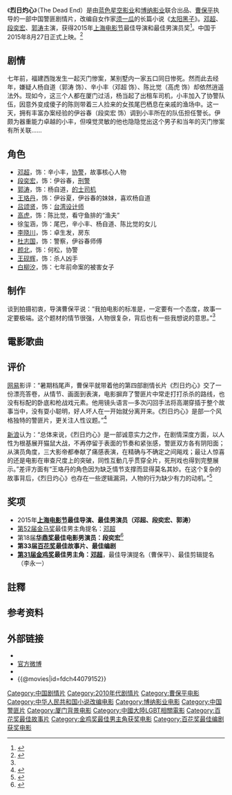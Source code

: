 {{Infobox Film
| name             = 烈日灼心
| original_name    = The Dead End
| image            = The Dead End poster.jpg
| caption          = 电影海报
| based_on         = {{based on|[[太阳黑子（小说）|太阳黑子]]|[[须一瓜|须一瓜]]}}
| director         = [[曹保平|曹保平]]
| producer         = 
| writer           = {{Plain list|
*曹保平
*[[焦华静|焦华静]]
}} 
| starring         = {{Plain list|
*[[邓超|邓超]]
*[[段奕宏|段奕宏]]
*[[郭涛|郭涛]]
}} 
| music            = [[Baishui_Gan|Baishui Gan]]
| cinematography   = 
| editing          = [[李永一|李永一]]
| studio           = {{Plain list|
*[[蓝色星空影业|蓝色星空影业]]
*[[博纳影业|博纳影业]]
}} 
| distributor      = [[博纳影业|博纳影业]]
| released         = {{Film date|2015|06|15|[[上海国际电影节|上海国际电影节]]|2015|08|27|中国大陆}}
| runtime          = 139分钟
| country          = {{中國大陸電影產地}}
| language         = [[华语|华语]]
| budget           = 
| sarft_id         = {{电审|故|2015|298}}
| gross            = 3亿人民币（中国）
| cn_name  = 
| tw_name  = 
| hk_name  = 
}}
《'''烈日灼心'''》（The Dead End）是由[[蓝色星空影业|蓝色星空影业]]和[[博纳影业|博纳影业]]联合出品、[[曹保平|曹保平]]执导的一部中国警匪剧情片，改编自女作家[[须一瓜|须一瓜]]的长篇小说《[[太阳黑子（小说）|太阳黑子]]》。[[邓超|邓超]]、[[段奕宏|段奕宏]]、[[郭涛_(演员)|郭涛]]主演，获得2015年[[上海电影节|上海电影节]]最佳导演和最佳男演员奖<ref >{{cite web |url=http://news.mtime.com/2015/06/21/1543877.html |language= |title=第18届上海国际电影节闭幕 |publisher=Mtime时光网 |date=2015-06-21 |accessdate= |archive-url=https://web.archive.org/web/20150622025349/http://news.mtime.com/2015/06/21/1543877.html |archive-date=2015-06-22 |dead-url=yes }}</ref>。中国于2015年8月27日正式上映。<ref name="错失">{{cite web |url=http://www.1905.com/news/20150727/915705.shtml#p1 |language= |title=黄渤称后悔错失《烈日灼心》 姜文等怒赞曹保平 |publisher=1905电影网 |date=2015-07-27 |accessdate= |archive-date=2019-12-01 |archive-url=https://web.archive.org/web/20191201150859/https://www.1905.com/news/20150727/915705.shtml#p1 |dead-url=no }}</ref>

== 剧情 ==
七年前，福建西陇发生一起灭门惨案，某别墅内一家五口同日惨死。然而此去经年，嫌疑人杨自道（郭涛 饰）、辛小丰（邓超 饰）、陈比觉（高虎 饰）却依然逍遥法外。现如今，这三个人都在厦门过活，杨当起了出租车司机，小丰加入了协警队伍，因意外变成傻子的陈则带着三人捡来的女孩尾巴栖息在亲戚的渔场中。这一天，拥有丰富办案经验的伊谷春（段奕宏 饰）调到小丰所在的队伍担任警长。伊颇为器重能力卓越的小丰，但嗅觉灵敏的他也隐隐觉出这个男子和当年的灭门惨案有所关联……

== 角色 ==
*[[邓超|邓超]]，饰：辛小丰，[[辅警_(中华人民共和国)|协警]]，故事核心人物
*[[段奕宏|段奕宏]]，饰：伊谷春，[[刑警|刑警]]
*[[郭涛_(演员)|郭涛]]，饰：杨自道，[[的士|的士]][[司机|司机]]
*[[王珞丹|王珞丹]]，饰：伊谷夏，伊谷春的妹妹，喜欢杨自道
*[[吕颂贤|吕颂贤]]，饰：[[台湾|台湾]][[设计师|设计师]]
*[[高虎|高虎]]，饰：陈比觉，看守鱼排的“渔夫”{{notetag|受吸毒事件影響，戲份完全被刪剪}}
*徐玺涵，饰：尾巴，辛小丰、杨自道、陈比觉的女儿
*[[李晓川|李晓川]]，饰：卓生发，房东
*[[杜志国|杜志国]]，饰：警察，伊谷春师傅
*[[颜北|颜北]]，饰：何松，协警
*[[王砚辉|王砚辉]]，饰：杀人凶手
*[[白柳汐|白柳汐]]，饰：七年前命案的被害女子

== 制作 ==
谈到拍摄初衷，导演曹保平说：“我拍电影的标准是，一定要有一个态度，故事一定要极端。这个题材的情节很强，人物很复杂，背后也有一些我想说的意思。”<ref name="错失"/>

==電影歌曲==
{{Tracklist 
| collapsed = 
| headline = 
| font_size = 
| total_length = 

| extra_column = 演唱者

| title1 = 小尾巴之歌
| note1 = 片尾曲
| longnote1 = 
| music1 = 白水
| lyrics1 = 袁田
| arranger1 =  
| producer1 = 
| extra1 = 邓超、小臭臭
| length1 = 

| title2 = 
| note2 = 
| longnote2 =
| music2 = 
| lyrics2 = 
| arranger2 = 
| producer2 = 
| extra2 =
| length2 = 
}}

== 评价 ==
[[网易|网易]]影评：“暑期档尾声，曹保平就带着他的第四部剧情长片《烈日灼心》交了一份漂亮答卷，从情节、画面到表演，电影摒弃了警匪片中常走打打杀杀的路线，也没有标配的卧底和枪战戏元素。他用镜头语言—多次闪回手法将高潮穿插于整个故事当中，没有耍小聪明，好人坏人在一开始就分离开来。《烈日灼心》是部一个风格独特的警匪片，更关注人性议题。”<ref >{{cite web |url=http://ent.163.com/15/0827/06/B20L0LAP00034R77.html |language= |title=《烈日灼心》：一部特立独行的国产警匪片 |publisher=网易娱乐 |date=2015-08-27 |accessdate= |archive-date=2019-08-23 |archive-url=https://web.archive.org/web/20190823071931/http://ent.163.com/15/0827/06/B20L0LAP00034R77.html |dead-url=no }}</ref>

[[新浪|新浪]]认为：“总体来说，《烈日灼心》是一部诚意实力之作，在剧情深度方面，以人性为根基展开猫鼠大战，不再停留于表面的节奏和紧张感，警匪双方各有阴阳面；从演员角度，三大影帝都奉献了痛感表演，在精确与不确定之间飚戏；最让人惊喜的还是电影在审查尺度上的突破，同性互動几乎贯穿全片，死刑戏也得到完整展示。”差评方面有“王珞丹的角色因为缺乏情节支撑而显得莫名其妙。在这个复杂的故事背后，《烈日灼心》也存在一些逻辑漏洞，人物的行为缺少有力的动机。”<ref >{{cite web|url=http://ent.sina.com.cn/m/c/2015-08-30/doc-ifxhkafa9451337.shtm | language= | title=《烈日灼心》：人性猫鼠大战 表演稳准狠 |publisher=新浪娱乐 |date=2015年8月30日 |accessdate= }}</ref>

== 奖项 ==
*2015年'''[[上海电影节|上海电影节]]最佳导演、最佳男演员（邓超、段奕宏、郭涛）'''
*[[第52届金马奖|第52届金马奖]]最佳男主角提名：[[邓超|邓超]]
*第18届'''[[华鼎奖|华鼎奖]]最佳电影男演员：段奕宏'''<ref>{{Cite web |url=http://ent.sina.com.cn/m/c/2016-04-01/doc-ifxqxcnp8424635.shtml |title=段奕宏华鼎奖夺影帝 饮水思源不忘谢导演 |access-date=2016-04-02 |archive-date=2019-08-24 |archive-url=https://web.archive.org/web/20190824062856/http://ent.sina.com.cn/m/c/2016-04-01/doc-ifxqxcnp8424635.shtml |dead-url=no }}</ref>
*'''第33届[[百花奖|百花奖]]最佳故事片、最佳编剧'''
*'''[[第31届金鸡奖|第31届金鸡奖]]最佳男主角：[[邓超|邓超]]'''，最佳导演提名（曹保平）、最佳剪辑提名（李永一）

== 註釋 ==
{{NoteFoot|iger=}}

== 参考资料 ==
{{reflist}}

== 外部链接 ==
*{{mtime|200714|烈日灼心}}
*[http://s.weibo.com/weibo/%E7%83%88%E6%97%A5%E7%81%BC%E5%BF%83 官方微博] {{Wayback|url=http://s.weibo.com/weibo/%E7%83%88%E6%97%A5%E7%81%BC%E5%BF%83 |date=20191201124826 }}
*{{douban}}
*{{@movies|id=fdch44079152}}

{{曹保平}}
{{百花奖最佳故事片}}
{{Authority control}}
{{DEFAULTSORT:LIE}}

[[Category:中国剧情片|Category:中国剧情片]]
[[Category:2010年代剧情片|Category:2010年代剧情片]]
[[Category:曹保平电影|Category:曹保平电影]]
[[Category:中华人民共和国小说改编电影|Category:中华人民共和国小说改编电影]]
[[Category:博纳影业电影|Category:博纳影业电影]]
[[Category:中国警匪片|Category:中国警匪片]]
[[Category:厦门背景电影|Category:厦门背景电影]]
[[Category:中國大陸LGBT相關電影|Category:中國大陸LGBT相關電影]]
[[Category:百花奖最佳故事片|Category:百花奖最佳故事片]]
[[Category:金鸡奖最佳男主角获奖电影|Category:金鸡奖最佳男主角获奖电影]]
[[Category:百花奖最佳编剧获奖电影|Category:百花奖最佳编剧获奖电影]]